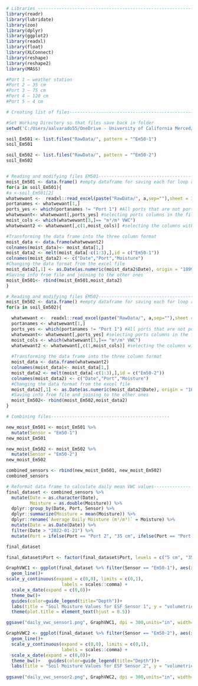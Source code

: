 
```{r}


# Libraries --------------------------------------------------------------------
library(readr)
library(lubridate)
library(zoo)
library(dplyr)
library(ggplot2)
library(readxl)
library(float)
library(XLConnect)
library(reshape)
library(reshape2)
library(MASS)

#Port 1 – weather station 
#Port 2 – 35 cm
#Port 3 – 75 cm
#Port 4 – 120 cm
#Port 5 – 4 cm

```

```{r}
# Creating list of files-------------------------------------------------------

#Set Working Directory so that files save back in folder
setwd('C:/Users/aalvarado55/OneDrive - University of California Merced/00_Alvarado_ESF Junior Specialist/03_Data/02_Soil Moisture_Volumetric Water Content/')

soil_Em501 <- list.files("RawData/", pattern = "^Em50-1")
soil_Em501

soil_Em502 <- list.files("RawData/", pattern = "^Em50-2")
soil_Em502


# Reading and modifying files EM501---------------------------------------------
moist_Em501 <- data.frame() #empty dataframe for saving each for loop result
for(a in soil_Em501){
#a <-soil_Em501[2]
whatwewant <-  readxl::read_excel(paste("RawData/", a,sep=""),sheet = 1,col_names = F)
portanames <- whatwewant[1,]
ports_yes <- which(portanames != "Port 1") #All ports that are not port 1
whatwewant<- whatwewant[,ports_yes] #selecting ports columns in the file
moist_cols <- which(whatwewant[3,]== "m³/m³ VWC")
whatwewant2 <- whatwewant[,c(1,moist_cols)] #selecting the columns with moisture data

#Transforming the data frame into the three column format
moist_data <- data.frame(whatwewant2)
colnames(moist_data)<- moist_data[1,]
moist_data2 <- melt(moist_data[-c(1:3),],id = c("Em50-1"))
colnames(moist_data2) <- c("Date","Port","Moisture")
#Changing the data format from the excel file
moist_data2[,1] <- as.Date(as.numeric(moist_data2$Date), origin = "1899-12-30")
#Saving info from file and joining to the other ones
moist_Em501<- rbind(moist_Em501,moist_data2)
}
```
```{r}
# Reading and modifying files EM502---------------------------------------------
moist_Em502 <- data.frame() #empty dataframe for saving each for loop result
for(a in soil_Em502){

  whatwewant <-  readxl::read_excel(paste("RawData/", a,sep=""),sheet = 1,col_names = F)
  portanames <- whatwewant[1,]
  ports_yes <- which(portanames != "Port 1") #All ports that are not port 1
  whatwewant<- whatwewant[,ports_yes] #selecting ports columns in the file
  moist_cols <- which(whatwewant[3,]== "m³/m³ VWC")
  whatwewant2 <- whatwewant[,c(1,moist_cols)] #selecting the columns with moisture data
  
  #Transforming the data frame into the three column format
  moist_data <- data.frame(whatwewant2)
  colnames(moist_data)<- moist_data[1,]
  moist_data2 <- melt(moist_data[-c(1:3),],id = c("Em50-2"))
  colnames(moist_data2) <- c("Date","Port","Moisture")
  #Changing the data format from the excel file
  moist_data2[,1] <- as.Date(as.numeric(moist_data2$Date), origin = "1899-12-30")
  #Saving info from file and joining to the other ones
  moist_Em502<- rbind(moist_Em502,moist_data2)
}
```
```{r}
# Combining files---------------------------------------------

new_moist_Em501 <- moist_Em501 %>%
  mutate(Sensor = "Em50-1")
new_moist_Em501

new_moist_Em502 <- moist_Em502 %>%
  mutate(Sensor = "Em50-2")
new_moist_Em502

combined_sensors <- rbind(new_moist_Em501, new_moist_Em502)
combined_sensors
```


```{r}

# Reformat data frame to calculate daily mean VWC values--------------
final_dataset <- combined_sensors %>%
  mutate(Date = as.character(Date),
         Moisture = as.double(Moisture)) %>%
  dplyr::group_by(Date, Port, Sensor) %>%
  dplyr::summarize(Moisture = mean(Moisture)) %>%
  dplyr::rename(`Average Daily Moisture (m³/m³)` = Moisture) %>%
  mutate(Date = as.Date(Date)) %>%
  filter(Date > "2022-01-21") %>%
  mutate(Port = ifelse(Port == "Port 2", "35 cm", ifelse(Port == "Port 3", "75 cm", ifelse(Port == "Port 4", "120 cm", "5 cm")))) 

final_dataset

final_dataset$Port <- factor(final_dataset$Port, levels = c("5 cm", "35 cm", "75 cm", "120 cm"))
```

```{r}

GraphVWC1 <- ggplot(final_dataset %>% filter(Sensor == "Em50-1"), aes(x= Date, y=`Average Daily Moisture (m³/m³)`, color = Port)) +
  geom_line()+
scale_y_continuous(expand = c(0,0), limits = c(0,1),
                     labels = scales::comma) +
  scale_x_date(expand = c(0,0))+
  theme_bw()+
  guides(color=guide_legend(title="Depth"))+
  labs(title = "Soil Moisture Values for ESF Sensor 1", y = "volumetric water content (m³/m³)", x = "") +
  theme(plot.title = element_text(hjust = 0.5)) 

ggsave("daily_vwc_sensor1.png", GraphVWC1, dpi = 300,units="in", width=8,height=5)

```


```{r}
GraphVWC2 <- ggplot(final_dataset %>% filter(Sensor == "Em50-2"), aes(x= Date, y=`Average Daily Moisture (m³/m³)`, color = Port)) +
  geom_line()+
  scale_y_continuous(expand = c(0,0), limits = c(0,1),
                     labels = scales::comma) +
  scale_x_date(expand = c(0,0))+
  theme_bw()+   guides(color=guide_legend(title="Depth"))+
  labs(title = "Soil Moisture Values for ESF Sensor 2", y = "volumetric water content (m³/m³)", x = "") +  theme(plot.title = element_text(hjust = 0.5)) 
  
ggsave("daily_vwc_sensor2.png", GraphVWC2, dpi = 300,units="in", width=8,height=5)
```
